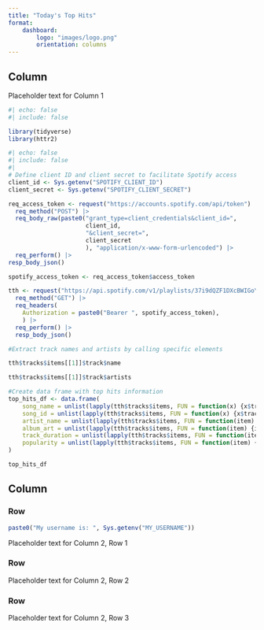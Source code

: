 ```yaml
---
title: "Today's Top Hits"
format: 
    dashboard: 
        logo: "images/logo.png"
        orientation: columns
---
```


## Column {width="35%"}

Placeholder text for Column 1

```r
#| echo: false
#| include: false

library(tidyverse)
library(httr2)
```



```r
#| echo: false
#| include: false
#| 
# Define client ID and client secret to facilitate Spotify access
client_id <- Sys.getenv("SPOTIFY_CLIENT_ID")
client_secret <- Sys.getenv("SPOTIFY_CLIENT_SECRET")

req_access_token <- request("https://accounts.spotify.com/api/token") |> 
  req_method("POST") |> 
  req_body_raw(paste0("grant_type=client_credentials&client_id=", 
                      client_id, 
                      "&client_secret=",
                      client_secret
                      ), "application/x-www-form-urlencoded") |> 
  req_perform() |> 
resp_body_json()

spotify_access_token <- req_access_token$access_token
```


```r


tth <- request("https://api.spotify.com/v1/playlists/37i9dQZF1DXcBWIGoYBM5M") |> 
  req_method("GET") |> 
  req_headers(
    Authorization = paste0("Bearer ", spotify_access_token),
    ) |>
  req_perform() |> 
  resp_body_json()

#Extract track names and artists by calling specific elements

tth$tracks$items[[1]]$track$name

tth$tracks$items[[1]]$track$artists

#Create data frame with top hits information
top_hits_df <- data.frame(
    song_name = unlist(lapply(tth$tracks$items, FUN = function(x) {x$track$name})),
    song_id = unlist(lapply(tth$tracks$items, FUN = function(x) {x$track$id})),
    artist_name = unlist(lapply(tth$tracks$items, FUN = function(item) {item$track$album$artists[[1]]$name})),
    album_art = unlist(lapply(tth$tracks$items, FUN = function(item) {item$track$album$images[[1]]$url})),
    track_duration = unlist(lapply(tth$tracks$items, FUN = function(item) {item$track$duration_ms})),
    popularity = unlist(lapply(tth$tracks$items, FUN = function(item) {item$track$popularity}))
)

top_hits_df

```

## Column {width="65%"}

### Row {height="10%"}

```r
paste0("My username is: ", Sys.getenv("MY_USERNAME"))
```

Placeholder text for Column 2, Row 1

### Row {height="70%"}

Placeholder text for Column 2, Row 2

### Row {height="20%"}

Placeholder text for Column 2, Row 3

